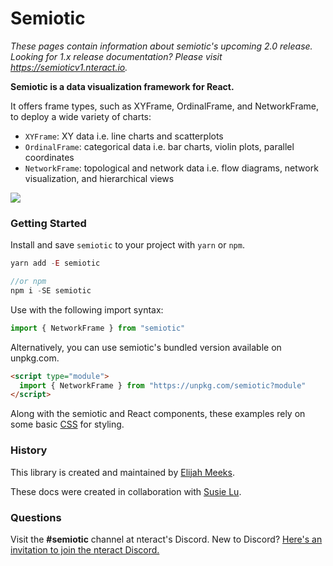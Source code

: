# Semiotic

*These pages contain information about semiotic's upcoming 2.0 release.*
*Looking for 1.x release documentation? Please visit https://semioticv1.nteract.io.*

**Semiotic is a data visualization framework for React.**

It offers frame types, such as XYFrame, OrdinalFrame, and NetworkFrame, to
deploy a wide variety of charts:

- `XYFrame`: XY data i.e. line charts and scatterplots
- `OrdinalFrame`: categorical data i.e. bar charts, violin plots, parallel
  coordinates
- `NetworkFrame`: topological and network data i.e. flow diagrams, network
  visualization, and hierarchical views

![](assets/img/or-summary.png)

### Getting Started

Install and save `semiotic` to your project with `yarn` or `npm`.

```js
yarn add -E semiotic

//or npm
npm i -SE semiotic
```

Use with the following import syntax:

```js
import { NetworkFrame } from "semiotic"
```

Alternatively, you can use semiotic's bundled version available on unpkg.com.

```html
<script type="module">
  import { NetworkFrame } from "https://unpkg.com/semiotic?module"
</script>
```

Along with the semiotic and React components, these examples rely on some basic
[CSS](https://github.com/nteract/semiotic-docs/blob/master/public/semiotic.css)
for styling.

### History

This library is created and maintained by [Elijah Meeks](https://twitter.com/Elijah_Meeks).

These docs were created in collaboration with [Susie Lu](https://twitter.com/DataToViz).

### Questions

Visit the **#semiotic** channel at nteract's Discord. New to Discord? 
[Here's an invitation to join the nteract Discord.](https://discord.gg/W2anQdA2)
